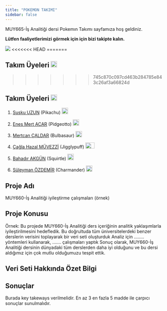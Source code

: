 ```yaml
---
title: "POKEMON TAKIMI"
sidebar: false 
---
```


MUY665-İş Analitiği dersi Pokemın Takımı sayfamıza hoş geldiniz.

**Lütfen faaliyetlerimizi görmek için için bizi takipte kalın.**

![](https://media.giphy.com/media/v1.Y2lkPTc5MGI3NjExMGZ2bjJ3cW14YjYxZ2czYXNzb3ViZHN2cnA0ZHcyYTg0dXpmYnd0OSZlcD12MV9pbnRlcm5hbF9naWZfYnlfaWQmY3Q9Zw/8UGGp7rQvfhe63HrFq/giphy.gif){fig-align="center"}
<<<<<<< HEAD
=======

## Takım Üyeleri ![](https://upload.wikimedia.org/wikipedia/commons/5/53/Pok%C3%A9_Ball_icon.svg){width="20"}
>>>>>>> 745c870c097cd463b284785e843c26af3a66824d

## Takım Üyeleri ![](https://upload.wikimedia.org/wikipedia/commons/5/53/Pok%C3%A9_Ball_icon.svg){width="20"}

1.  [Susku UZUN](/takim/suskuuzun.qmd) (Pikachu) ![](https://clipart.info/images/ccovers/1528080678pikachu-emoji-pokemon-png.png){width="20"}

2.  [Enes Mert ACAR](/takim/enesmertacar.qmd) (Pidgeotto) ![](https://vignette.wikia.nocookie.net/pkmnshuffle/images/5/57/Pidgeotto.png/revision/latest?cb=20170407192409){width="20"}

3.  [Mertcan ÇALDAR](/takim/mertcancaldar.qmd) (Bulbasaur) ![](https://p7.hiclipart.com/preview/378/388/10/bulbasaur-venusaur-pokemon-smiley-yellow-others.jpg){width="20" height="19"}

4.  [Çağla Hazal MÜVEZZİ](/takim/caglahazalmuvezzi.qmd) (Jigglypuff) ![](https://w7.pngwing.com/pngs/340/823/png-transparent-jigglypuff-pikachu-pokemon-igglybuff-pikachu-face-cat-like-mammal-head.png){width="29" height="19"}

5.  [Bahadır AKGÜN](/takim/bahadirakgun.qmd) (Squirtle) ![](https://images-wixmp-ed30a86b8c4ca887773594c2.wixmp.com/f/100eef49-83c7-4ae7-a19d-9d2489477508/d9tkr3x-3044bfc6-252a-4791-b470-304a2e62d2e9.png?token=eyJ0eXAiOiJKV1QiLCJhbGciOiJIUzI1NiJ9.eyJzdWIiOiJ1cm46YXBwOjdlMGQxODg5ODIyNjQzNzNhNWYwZDQxNWVhMGQyNmUwIiwiaXNzIjoidXJuOmFwcDo3ZTBkMTg4OTgyMjY0MzczYTVmMGQ0MTVlYTBkMjZlMCIsIm9iaiI6W1t7InBhdGgiOiJcL2ZcLzEwMGVlZjQ5LTgzYzctNGFlNy1hMTlkLTlkMjQ4OTQ3NzUwOFwvZDl0a3IzeC0zMDQ0YmZjNi0yNTJhLTQ3OTEtYjQ3MC0zMDRhMmU2MmQyZTkucG5nIn1dXSwiYXVkIjpbInVybjpzZXJ2aWNlOmZpbGUuZG93bmxvYWQiXX0.lWOUI8kN6bHF-AMrxQG0hHWpDHMhuWD6OytcTAcWKRQ){width="20"}

6.  [Süleyman ÖZDEMİR](/takim/suleymanozdemir.qmd) (Charmander) ![](https://www.kindpng.com/picc/m/117-1172479_charmander-pokemon-face-clipart-png-download-pokemon-charmander.png){width="20" height="19"}

## Proje Adı

MUY660-İş Analitiği iyileştirme çalışmaları (örnek)

## Proje Konusu

Örnek: Bu projede MUY660-İş Analitiği ders içeriğinin analitik yaklaşımlarla iyileştirilmesini hedefledik. Bu doğrultuda tüm üniversitelerdeki benzer derslerin verisini toplayarak bir veri seti oluşturduk Analiz için ........ yöntemleri kullanarak, ....... çalışmaları yaptık Sonuç olarak, MUY660-İş Analitiği dersinin dünyadaki tüm derslerden daha iyi olduğunu ve bu dersi aldığımız için çok mutlu olduğumuzu tespit ettik.

## Veri Seti Hakkında Özet Bilgi

## Sonuçlar

Burada key takeways verilmelidir. En az 3 en fazla 5 madde ile çarpıcı sonuçlar sunulmalıdır.
